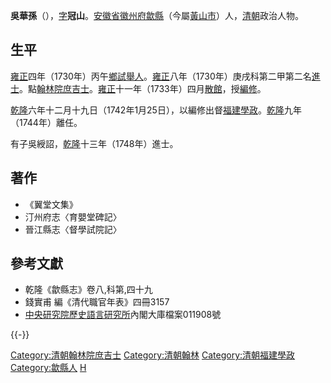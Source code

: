 '''吳華孫'''（{{bd|生年不詳||卒年不詳|catIdx=W吳}}），[[表字|字]]'''冠山'''。[[安徽省|安徽省]][[徽州府|徽州府]][[歙縣|歙縣]]（今屬[[黃山市|黃山市]]）人，[[清朝|清朝]]政治人物。

== 生平 ==
[[雍正|雍正]]四年（1730年）丙午[[鄉試|鄉試]][[舉人|舉人]]。[[雍正|雍正]]八年（1730年）庚戌科第二甲第二名[[進士|進士]]。點[[翰林院庶吉士|翰林院庶吉士]]。[[雍正|雍正]]十一年（1733年）四月[[散館|散館]]，授[[編修|編修]]。

[[乾隆|乾隆]]六年十二月十九日（1742年1月25日），以編修出督[[福建|福建]][[學政|學政]]。[[乾隆|乾隆]]九年（1744年）離任。

有子吳綬詔，[[乾隆|乾隆]]十三年（1748年）進士。

== 著作 ==
*《翼堂文集》
*汀州府志〈育嬰堂碑記〉
*晉江縣志〈督學試院記〉

== 參考文獻 ==
*乾隆《歙縣志》卷八,科第,四十九
*錢實甫 編《清代職官年表》四冊3157  
*[[中央研究院|中央研究院]][http://www.ihp.sinica.edu.tw/ 歷史語言研究所]{{Wayback|url=http://www.ihp.sinica.edu.tw/ |date=20100424033054 }}內閣大庫檔案011908號

{{-}}
{{start box}}
{{s-off}}
{{s-before|[[于辰|-{于}-辰]]}}
{{s-title|[[清朝福建學政列表|提督福建學政]]|<small>乾隆六年十二月十九庚戌（1742年1月25日）任</small>}}
{{s-after|[[吳嗣爵|吳嗣爵]]}}
{{end box}}

{{雍正八年庚戌科殿試金榜}}
{{DEFAULTSORT:Wu吳}}
[[Category:清朝翰林院庶吉士|Category:清朝翰林院庶吉士]]
[[Category:清朝翰林|Category:清朝翰林]]
[[Category:清朝福建學政|Category:清朝福建學政]]
[[Category:歙縣人|Category:歙縣人]]
[[Category:吳姓|H]]